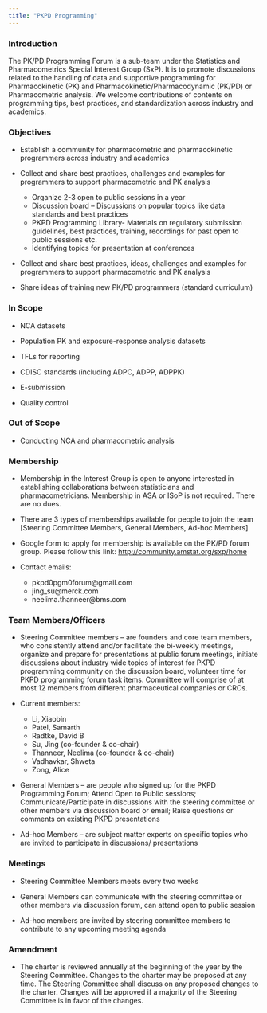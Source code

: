 ```yaml
---
title: "PKPD Programming"
---
```


### Introduction

The PK/PD Programming Forum is a sub-team under the Statistics and Pharmacometrics Special Interest Group (SxP). It is to promote discussions related to the handling of data and supportive programming for Pharmacokinetic (PK) and Pharmacokinetic/Pharmacodynamic (PK/PD) or Pharmacometric analysis. We welcome contributions of contents on programming tips, best practices, and standardization across industry and academics.\

### Objectives

-   Establish a community for pharmacometric and pharmacokinetic programmers across industry and academics\

-   Collect and share best practices, challenges and examples for programmers to support pharmacometric and PK analysis\

    -   Organize 2-3 open to public sessions in a year\
    -   Discussion board -- Discussions on popular topics like data standards and best practices\
    -   PKPD Programming Library- Materials on regulatory submission guidelines, best practices, training, recordings for past open to public sessions etc.\
    -   Identifying topics for presentation at conferences\

-   Collect and share best practices, ideas, challenges and examples for programmers to support pharmacometric and PK analysis\

-   Share ideas of training new PK/PD programmers (standard curriculum)\

### In Scope

-   NCA datasets

-   Population PK and exposure-response analysis datasets

-   TFLs for reporting

-   CDISC standards (including ADPC, ADPP, ADPPK)

-   E-submission

-   Quality control\

### Out of Scope

- Conducting NCA and pharmacometric analysis\

### Membership

-   Membership in the Interest Group is open to anyone interested in establishing collaborations between statisticians and pharmacometricians. Membership in ASA or ISoP is not required. There are no dues. 

-   There are 3 types of memberships available for people to join the team \[Steering Committee Members, General Members, Ad-hoc Members\] 

-   Google form to apply for membership is available on the PK/PD forum group. Please follow this link: <http://community.amstat.org/sxp/home>\

-   Contact emails:
    -   pkpd0pgm0forum\@gmail.com
    -   jing_su\@merck.com
    -   neelima.thanneer\@bms.com\

### Team Members/Officers

-   Steering Committee members -- are founders and core team members, who consistently attend and/or facilitate the bi-weekly meetings, organize and prepare for presentations at public forum meetings, initiate discussions about industry wide topics of interest for PKPD programming community on the discussion board, volunteer time for PKPD programming forum task items. Committee will comprise of at most 12 members from different pharmaceutical companies or CROs.\

-   Current members:
    -   Li, Xiaobin
    -   Patel, Samarth
    -   Radtke, David B
    -   Su, Jing (co-founder & co-chair)
    -   Thanneer, Neelima (co-founder & co-chair)
    -   Vadhavkar, Shweta
    -   Zong, Alice\

-   General Members -- are people who signed up for the PKPD Programming Forum; Attend Open to Public sessions; Communicate/Participate in discussions with the steering committee or other members via discussion board or email; Raise questions or comments on existing PKPD presentations\

-   Ad-hoc Members -- are subject matter experts on specific topics who are invited to participate in discussions/ presentations\

### Meetings

-   Steering Committee Members meets every two weeks\

-   General Members can communicate with the steering committee or other members via discussion forum, can attend open to public session\

-   Ad-hoc members are invited by steering committee members to contribute to any upcoming meeting agenda\

### Amendment

-   The charter is reviewed annually at the beginning of the year by the Steering Committee. Changes to the charter may be proposed at any time. The Steering Committee shall discuss on any proposed changes to the charter. Changes will be approved if a majority of the Steering Committee is in favor of the changes. 
